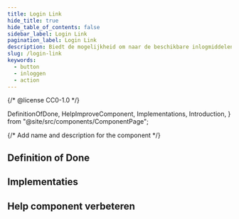 ```yaml
---
title: Login Link
hide_title: true
hide_table_of_contents: false
sidebar_label: Login Link
pagination_label: Login Link
description: Biedt de mogelijkheid om naar de beschikbare inlogmiddelen te navigeren.
slug: /login-link
keywords:
  - button
  - inloggen
  - action
---
```


{/* @license CC0-1.0 */}

  DefinitionOfDone,
  HelpImproveComponent,
  Implementations,
  Introduction,
} from "@site/src/components/ComponentPage";

{/* Add name and description for the component */}


<Introduction component={component} headingLevel={1} description={description} />

## Definition of Done

<DefinitionOfDone component={component} headingLevel={3} />

## Implementaties

<Implementations component={component} headingLevel={3} />

## Help component verbeteren

<HelpImproveComponent component={component} headingLevel={3} />
